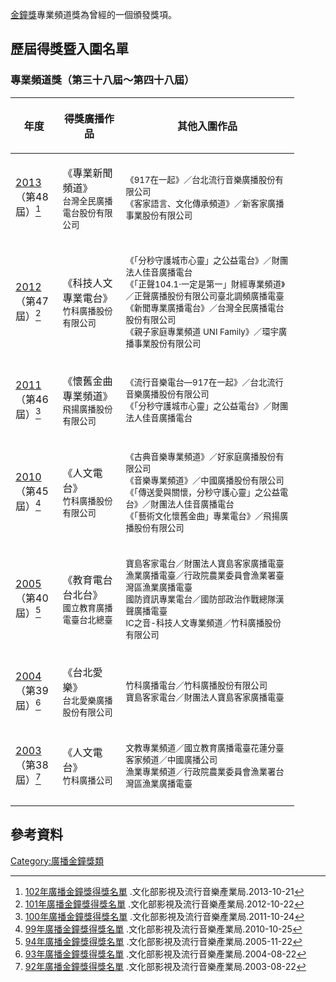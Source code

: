 {{Infobox award
| name           = 金鐘獎專業頻道獎
| current_awards = 第48屆金鐘獎
| image          = 
| imagesize      = 
| caption        = 
| description = [[廣播|廣播]]（指[[電台廣播|無線電廣播]]）從業人員
| presenter   = [[行政院新聞局|行政院新聞局]]<br/>（第1屆——第46屆）<br/>[[文化部影視及流行音樂產業局|文化部影視及流行音樂產業局]]<br/>（第47屆——至今）
| date        = 每年9月或10月
| location    = {{TWN}}（詳見[[金鐘獎#歷屆金鐘獎主持概況|舉辦地點]]） 
| country     = {{ROC-TWN}}
| reward      = 金鐘獎獎座<br/>獎金
| year           = 2003年
| year2          = 2013年
| holder         = 《專業新聞頻道》
| website        = 
}}
[[金鐘獎|金鐘獎]]專業頻道獎為曾經的一個頒發獎項。

== 歷屆得獎暨入圍名單 ==
===專業頻道獎（第三十八屆～第四十八屆）===
{| class=prettytable cellpadding="5"
|- align=center bgcolor=lavender
!width=15%|年度
!width=20%|得獎廣播作品
!width=55%|其他入圍作品
|-
|[[第48屆金鐘獎|2013]]<br>（第48屆）<ref>[https://www.bamid.gov.tw/information_164_63930.html 102年廣播金鐘獎得獎名單] {{Wayback|url=https://www.bamid.gov.tw/information_164_63930.html |date=20190929062955 }}.文化部影視及流行音樂產業局.2013-10-21</ref>
|《專業新聞頻道》<br/>
<small>台灣全民廣播電台股份有限公司<br/>
|<small>
《917在一起》／台北流行音樂廣播股份有限公司<br/>
《客家語言、文化傳承頻道》／新客家廣播事業股份有限公司
|-
|[[第47屆金鐘獎|2012]]<br>（第47屆）<ref>[https://www.bamid.gov.tw/information_164_63926.html 101年廣播金鐘獎得獎名單] {{Wayback|url=https://www.bamid.gov.tw/information_164_63926.html |date=20190929053709 }}.文化部影視及流行音樂產業局.2012-10-22</ref>
|《科技人文專業電台》<br/>
<small>竹科廣播股份有限公司<br/>
|<small>
《「分秒守護城市心靈」之公益電台》／財團法人佳音廣播電台<br/>
《「正聲104.1‧一定是第一」財經專業頻道》／正聲廣播股份有限公司臺北調頻廣播電臺<br/>
《新聞專業廣播電台》／台灣全民廣播電台股份有限公司<br/>
《親子家庭專業頻道 UNI Family》／環宇廣播事業股份有限公司
|-
|[[第46屆金鐘獎|2011]]<br>（第46屆）<ref>[https://www.bamid.gov.tw/information_164_63922.html 100年廣播金鐘獎得獎名單] {{Wayback|url=https://www.bamid.gov.tw/information_164_63922.html |date=20190929051919 }}.文化部影視及流行音樂產業局.2011-10-24</ref>
|《懷舊金曲專業頻道》<br/>
<small>飛揚廣播股份有限公司<br/>
|<small>
《流行音樂電台—917在一起》／台北流行音樂廣播股份有限公司<br/>
《「分秒守護城市心靈」之公益電台》／財團法人佳音廣播電台
|-
|[[第45屆金鐘獎|2010]]<br>（第45屆）<ref>[https://www.bamid.gov.tw/information_164_63919.html 99年廣播金鐘獎得獎名單] {{Wayback|url=https://www.bamid.gov.tw/information_164_63919.html |date=20190929051026 }}.文化部影視及流行音樂產業局.2010-10-25</ref>
|《人文電台》<br/>
<small>竹科廣播股份有限公司<br/>
|<small>
《古典音樂專業頻道》／好家庭廣播股份有限公司<br/>
《音樂專業頻道》／中國廣播股份有限公司<br/>
《「傳送愛與關懷，分秒守護心靈」之公益電台》／財團法人佳音廣播電台<br/>
《「藝術文化懷舊金曲」專業電台》／飛揚廣播股份有限公司
|-
|[[第40屆金鐘獎|2005]]<br>（第40屆）<ref>[https://www.bamid.gov.tw/information_164_63899.html 94年廣播金鐘獎得獎名單] {{Wayback|url=https://www.bamid.gov.tw/information_164_63899.html |date=20190929042208 }}.文化部影視及流行音樂產業局.2005-11-22</ref>

|《教育電台台北台》<br/>
<small>國立教育廣播電臺台北總臺<br/>
|<small>
寶島客家電台／財團法人寶島客家廣播電臺<br/>
漁業廣播電臺／行政院農業委員會漁業署臺灣區漁業廣播電臺<br/>
國防資訊專業電台／國防部政治作戰總隊漢聲廣播電臺<br/>
IC之音-科技人文專業頻道／竹科廣播股份有限公司
|-
|[[第39屆金鐘獎|2004]]<br>（第39屆）<ref>[https://www.bamid.gov.tw/information_164_63894.html 93年廣播金鐘獎得獎名單] {{Wayback|url=https://www.bamid.gov.tw/information_164_63894.html |date=20190929041340 }}.文化部影視及流行音樂產業局.2004-08-22</ref>
|《台北愛樂》<br/>
<small>台北愛樂廣播股份有限公司<br/>
|<small>
竹科廣播電台／竹科廣播股份有限公司<br/>
寶島客家電台／財團法人寶島客家廣播電臺
|-
|[[第38屆金鐘獎|2003]]<br>（第38屆）<ref>[https://www.bamid.gov.tw/information_164_63891.html 92年廣播金鐘獎得獎名單] {{Wayback|url=https://www.bamid.gov.tw/information_164_63891.html |date=20190929040553 }}.文化部影視及流行音樂產業局.2003-08-22</ref>
|《人文電台》<br/>
<small>竹科廣播公司<br/>
|<small>
文教專業頻道／國立教育廣播電臺花蓮分臺<br/>
客家頻道／中國廣播公司<br/>
漁業專業頻道／行政院農業委員會漁業署台灣區漁業廣播電臺
|-
|}

==參考資料==
{{reflist}}

[[Category:廣播金鐘獎類|Category:廣播金鐘獎類]]